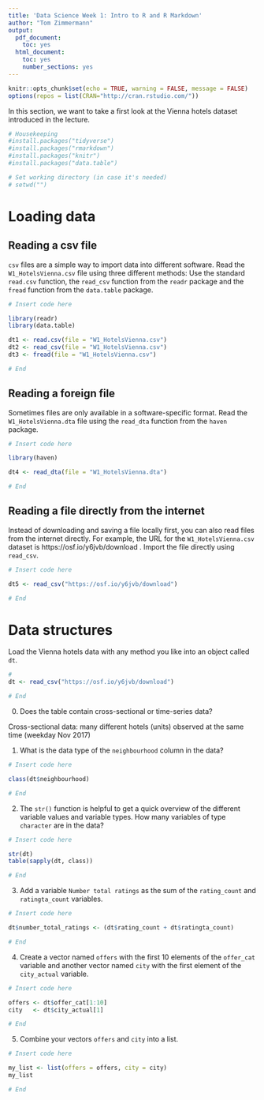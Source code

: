 ---
title: 'Data Science Week 1: Intro to R and R Markdown'
author: "Tom Zimmermann"
output:
  pdf_document:
    toc: yes
  html_document:
    toc: yes
    number_sections: yes
---


```{r setup, include=FALSE}
knitr::opts_chunk$set(echo = TRUE, warning = FALSE, message = FALSE)
options(repos = list(CRAN="http://cran.rstudio.com/"))
```


In this section, we want to take a first look at the Vienna hotels dataset introduced in the lecture. 

```{r}
# Housekeeping
#install.packages("tidyverse")
#install.packages("rmarkdown")
#install.packages("knitr")
#install.packages("data.table")

# Set working directory (in case it's needed)
# setwd("")
```

# Loading data

## Reading a csv file

`csv` files are a simple way to import data into different software. Read the `W1_HotelsVienna.csv` file using three different methods: Use the standard `read.csv` function, the `read_csv` function from the `readr` package and the `fread` function from the `data.table` package.

```{r}
# Insert code here

library(readr)
library(data.table)

dt1 <- read.csv(file = "W1_HotelsVienna.csv")
dt2 <- read_csv(file = "W1_HotelsVienna.csv")
dt3 <- fread(file = "W1_HotelsVienna.csv")

# End
```


## Reading a foreign file

Sometimes files are only available in a software-specific format. Read the `W1_HotelsVienna.dta` file using the `read_dta` function from the `haven` package.

```{r}
# Insert code here

library(haven)

dt4 <- read_dta(file = "W1_HotelsVienna.dta")

# End
```


## Reading a file directly from the internet

Instead of downloading and saving a file locally first, you can also read files from the internet directly. For example, the URL for the `W1_HotelsVienna.csv` dataset is https://osf.io/y6jvb/download . Import the file directly using `read_csv`.


```{r}
# Insert code here

dt5 <- read_csv("https://osf.io/y6jvb/download")

# End
```


# Data structures

Load the Vienna hotels data with any method you like into an object called `dt`.

```{r}
# 
dt <- read_csv("https://osf.io/y6jvb/download")

# End
```


0. Does the table contain cross-sectional or time-series data?

Cross-sectional data: many different hotels (units) observed at the same time (weekday Nov 2017)

1. What is the data type of the `neighbourhood` column in the data?

```{r}
# Insert code here

class(dt$neighbourhood)

# End
```

2. The `str()` function is helpful to get a quick overview of the different variable values and variable types. How many variables of type `character` are in the data?

```{r}
# Insert code here

str(dt)
table(sapply(dt, class))

# End
```

3. Add a variable `Number total ratings` as the sum of the `rating_count` and `ratingta_count` variables.

```{r}
# Insert code here

dt$number_total_ratings <- (dt$rating_count + dt$ratingta_count)

# End
```

4. Create a vector named `offers` with the first 10 elements of the `offer_cat` variable and another vector named `city` with the first element of the `city_actual` variable.

```{r}
# Insert code here

offers <- dt$offer_cat[1:10]
city   <- dt$city_actual[1]

# End
```

5. Combine your vectors `offers` and `city` into a list.

```{r}
# Insert code here

my_list <- list(offers = offers, city = city)
my_list

# End
```





